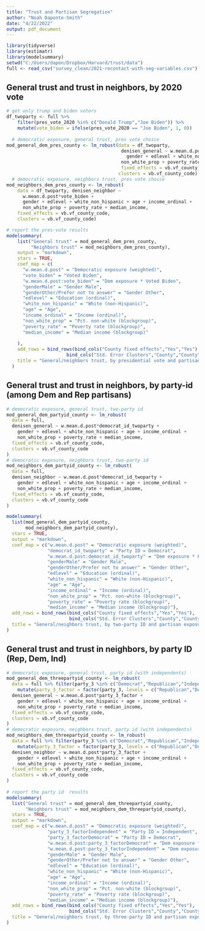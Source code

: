 ```yaml
---
title: "Trust and Partisan Segregation"
author: "Noah Daponte-Smith"
date: "4/22/2022"
output: pdf_document
---
```


```r
library(tidyverse)
library(estimatr)
library(modelsummary)
setwd("C:/Users/dapon/Dropbox/Harvard/trust/data")
full <- read_csv("survey_clean/2021-recontact-with-seg-variables.csv")

```

## General trust and trust in neighbors, by 2020 vote


```r
# get only trump and biden voters
df_twoparty <- full %>% 
    filter(pres_vote_2020 %in% c("Donald Trump","Joe Biden")) %>% 
    mutate(vote_biden = ifelse(pres_vote_2020 == "Joe Biden", 1, 0))
  
  # democratic exposure, general trust, pres vote choice 
mod_general_dem_pres_county <- lm_robust(data = df_twoparty, 
                                          denisen_general ~ w.mean.d.post*vote_biden + 
                                            gender + edlevel + white_non_hispanic + age + income_ordinal + 
                                          non_white_prop + poverty_rate + median_income,
                                          fixed_effects = vb.vf_county_code,
                                         clusters = vb.vf_county_code)
  # democratic exposure, neighbors trust, pres vote choice 
mod_neighbors_dem_pres_county <- lm_robust(
    data = df_twoparty, denisen_neighbor ~ 
      w.mean.d.post*vote_biden + 
      gender + edlevel + white_non_hispanic + age + income_ordinal + 
      non_white_prop + poverty_rate + median_income, 
    fixed_effects = vb.vf_county_code,
    clusters = vb.vf_county_code)

# report the pres-vote results 
modelsummary(
    list("General trust" = mod_general_dem_pres_county, 
         "Neighbors trust" = mod_neighbors_dem_pres_county),
    output = "markdown",
    stars = TRUE,
    coef_map = c(
      "w.mean.d.post" = "Democratic exposure (weighted)", 
      "vote_biden" = "Voted Biden",
      "w.mean.d.post:vote_biden" = "Dem exposure * Voted Biden",
      "genderMale" = "Gender Male",
      "genderOther/Prefer not to answer" = "Gender Other",
      "edlevel" = "Education (ordinal)",
      "white_non_hispanic" = "White (non-Hispanic)",
      "age" = "Age",
      "income_ordinal" = "Income (ordinal)",
      "non_white_prop" = "Pct. non-white (blockgroup)",
      "poverty_rate" = "Poverty rate (blockgroup)",
      "median_income" = "Median income (blockgroup)"
      
    ),
    add_rows = bind_rows(bind_cols("County fixed effects","Yes","Yes"),
                      bind_cols("Std. Error Clusters","County","County")),
    title = "General/neighbors trust, by presidential vote and partisan exposure",
  )

```

\newpage

## General trust and trust in neighbors, by  party-id (among Dem and Rep partisans)
```r
# democratic exposure, general trust, two-party id 
mod_general_dem_partyid_county <- lm_robust(
  data = full, 
  denisen_general ~ w.mean.d.post*democrat_id_twoparty + 
    gender + edlevel + white_non_hispanic + age + income_ordinal + 
    non_white_prop + poverty_rate + median_income, 
  fixed_effects = vb.vf_county_code, 
  clusters = vb.vf_county_code
)
# democratic exposure, neighbors trust, two-party id 
mod_neighbors_dem_partyid_county <- lm_robust(
  data = full, 
  denisen_neighbor ~ w.mean.d.post*democrat_id_twoparty + 
    gender + edlevel + white_non_hispanic + age + income_ordinal + 
    non_white_prop + poverty_rate + median_income, 
  fixed_effects = vb.vf_county_code, 
  clusters = vb.vf_county_code
)

modelsummary(
  list(mod_general_dem_partyid_county, 
       mod_neighbors_dem_partyid_county), 
  stars = TRUE,
  output = "markdown",
  coef_map = c("w.mean.d.post" = "Democratic exposure (weighted)",
               "democrat_id_twoparty" = "Party ID = Democrat", 
               "w.mean.d.post:democrat_id_twoparty" = "Dem exposure * Party ID = Dem", 
               "genderMale" = "Gender Male",
               "genderOther/Prefer not to answer" = "Gender Other",
               "edlevel" = "Education (ordinal)",
               "white_non_hispanic" = "White (non-Hispanic)",
               "age" = "Age",
               "income_ordinal" = "Income (ordinal)",
               "non_white_prop" = "Pct. non-white (blockgroup)",
               "poverty_rate" = "Poverty rate (blockgroup)",
               "median_income" = "Median income (blockgroup)"),
  add_rows = bind_rows(bind_cols("County fixed effects","Yes","Yes"),
                       bind_cols("Std. Error Clusters","County","County")),
  title = "General/neighbors trust, by two-party ID and partisan exposure",
)
```

\newpage
## General trust and trust in neighbors, by party ID (Rep, Dem, Ind)
```r

# democratic exposure, general trust, party id (with independents)
mod_general_dem_threepartyid_county <- lm_robust(
  data = full %>% filter(party_3 %in% c("Democrat","Republican","Independent")) %>% 
    mutate(party_3_factor = factor(party_3, levels = c("Republican","Democrat","Independent"))), 
  denisen_general ~ w.mean.d.post*party_3_factor + 
    gender + edlevel + white_non_hispanic + age + income_ordinal + 
    non_white_prop + poverty_rate + median_income, 
  fixed_effects = vb.vf_county_code, 
  clusters = vb.vf_county_code
)
# democratic exposure, neighbors trust, party id (with independents)
mod_neighbors_dem_threepartyid_county <- lm_robust( 
  data = full %>% filter(party_3 %in% c("Democrat","Republican","Independent")) %>% 
    mutate(party_3_factor = factor(party_3, levels = c("Republican","Democrat","Independent"))),
  denisen_neighbor ~ w.mean.d.post*party_3_factor + 
    gender + edlevel + white_non_hispanic + age + income_ordinal + 
    non_white_prop + poverty_rate + median_income, 
  fixed_effects = vb.vf_county_code, 
  clusters = vb.vf_county_code
)
  
# report the party id  results 
modelsummary(
  list("General trust" = mod_general_dem_threepartyid_county, 
       "Neighbors trust" = mod_neighbors_dem_threepartyid_county),
  stars = TRUE,
  output = "markdown",
  coef_map = c("w.mean.d.post" = "Democratic exposure (weighted)",
               "party_3_factorIndependent" = "Party ID = Independent",
               "party_3_factorDemocrat" = "Party ID = Democrat",
               "w.mean.d.post:party_3_factorDemocrat" = "Dem exposure * Party ID = Dem",
               "w.mean.d.post:party_3_factorIndependent" = "Dem exposure * Party ID = Ind",
               "genderMale" = "Gender Male",
               "genderOther/Prefer not to answer" = "Gender Other",
               "edlevel" = "Education (ordinal)",
               "white_non_hispanic" = "White (non-Hispanic)",
               "age" = "Age",
               "income_ordinal" = "Income (ordinal)",
               "non_white_prop" = "Pct. non-white (blockgroup)",
               "poverty_rate" = "Poverty rate (blockgroup)",
               "median_income" = "Median income (blockgroup)"),
  add_rows = bind_rows(bind_cols("County fixed effects","Yes","Yes"),
                       bind_cols("Std. Error Clusters","County","County")),
  title = "General/neighbors trust, by three-party ID and partisan exposure",
)

```